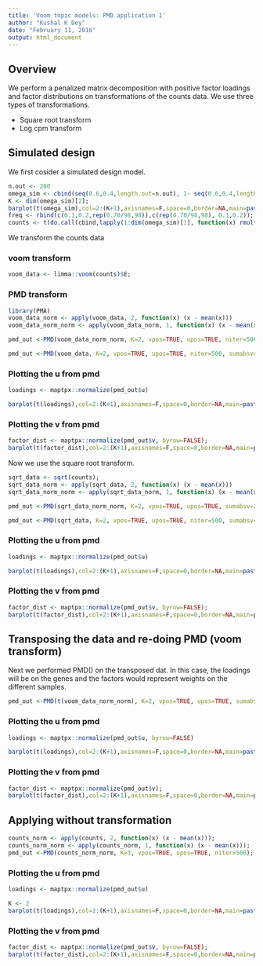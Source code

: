 ```yaml
---
title: 'Voom topic models: PMD application 1'
author: "Kushal K Dey"
date: "February 11, 2016"
output: html_document
---
```


## Overview

We perform a penalized matrix decomposition with positive factor loadings and factor distributions on transformations of the counts data. We use three types of transformations.

- Square root transform
- Log cpm transform

## Simulated design

We first cosider a simulated design model.

```r
n.out <- 200
omega_sim <- cbind(seq(0.6,0.4,length.out=n.out), 1- seq(0.6,0.4,length.out=n.out));
K <- dim(omega_sim)[2];
barplot(t(omega_sim),col=2:(K+1),axisnames=F,space=0,border=NA,main=paste("No. of clusters=",K),las=1,ylim=c(0,1),cex.axis=1.5,cex.main=1.4)
freq <- rbind(c(0.1,0.2,rep(0.70/98,98)),c(rep(0.70/98,98), 0.1,0.2));
counts <- t(do.call(cbind,lapply(1:dim(omega_sim)[1], function(x) rmultinom(1,1000,prob=omega_sim[x,]%*%freq))));
```

We transform the counts data 

### voom transform

```r
voom_data <- limma::voom(counts)$E;
```

### PMD transform 

```r
library(PMA)
voom_data_norm <- apply(voom_data, 2, function(x) (x - mean(x)))
voom_data_norm_norm <- apply(voom_data_norm, 1, function(x) (x - mean(x)))
```

```r
pmd_out <-PMD(voom_data_norm_norm, K=2, vpos=TRUE, upos=TRUE, niter=500, sumabsv=2);
```

```r
pmd_out <-PMD(voom_data, K=2, vpos=TRUE, upos=TRUE, niter=500, sumabsv=2);
```

### Plotting the u from pmd

```r
loadings <- maptpx::normalize(pmd_out$u)
```

```r
barplot(t(loadings),col=2:(K+1),axisnames=F,space=0,border=NA,main=paste("Structure Plot, K=",K),las=1,ylim=c(0,1),cex.axis=1.5,cex.main=1.4)
```

### Plotting the v from pmd

```r
factor_dist <- maptpx::normalize(pmd_out$v, byrow=FALSE);
barplot(t(factor_dist),col=2:(K+1),axisnames=F,space=0,border=NA,main=paste("Factor distribution, K=",K),las=1,cex.axis=1.5,cex.main=1.4)
```

Now we use the square root transform.

```r
sqrt_data <- sqrt(counts);
sqrt_data_norm <- apply(sqrt_data, 2, function(x) (x - mean(x)))
sqrt_data_norm_norm <- apply(sqrt_data_norm, 1, function(x) (x - mean(x)))
```

```r
pmd_out <-PMD(sqrt_data_norm_norm, K=2, vpos=TRUE, upos=TRUE, sumabsv=2);
```

```r
pmd_out <-PMD(sqrt_data, K=2, vpos=TRUE, upos=TRUE, niter=500, sumabsv=2);
```

### Plotting the u from pmd

```r
loadings <- maptpx::normalize(pmd_out$u)
```

```r
barplot(t(loadings),col=2:(K+1),axisnames=F,space=0,border=NA,main=paste("Structure Plot, K=",K),las=1,ylim=c(0,1),cex.axis=1.5,cex.main=1.4)
```

### Plotting the v from pmd

```r
factor_dist <- maptpx::normalize(pmd_out$v, byrow=FALSE);
barplot(t(factor_dist),col=2:(K+1),axisnames=F,space=0,border=NA,main=paste("Factor distribution, K=",K),las=1,cex.axis=1.5,cex.main=1.4)
```


## Transposing the data and re-doing PMD (voom transform)

Next we performed PMD() on the transposed dat. In this case, the loadings will be on the genes and the factors would represent weights on the different samples.

```r
pmd_out <-PMD(t(voom_data_norm_norm), K=2, vpos=TRUE, upos=TRUE, sumabsu=0.3);
```

### Plotting the u from pmd

```r
loadings <- maptpx::normalize(pmd_out$u, byrow=FALSE)
```

```r
barplot(t(loadings),col=2:(K+1),axisnames=F,space=0,border=NA,main=paste("Facror distribution, K=",K),las=1,cex.axis=1.5,cex.main=1.4)
```

### Plotting the v from pmd

```r
factor_dist <- maptpx::normalize(pmd_out$v);
barplot(t(factor_dist),col=2:(K+1),axisnames=F,space=0,border=NA,main=paste("Structure Plot, K=",K),las=1,ylim=c(0,1),cex.axis=1.5,cex.main=1.4)
```

## Applying without transformation

```r
counts_norm <- apply(counts, 2, function(x) (x - mean(x)));
counts_norm_norm <- apply(counts_norm, 1, function(x) (x - mean(x)));
pmd_out <-PMD(counts_norm_norm, K=3, vpos=TRUE, upos=TRUE, niter=500);
```

### Plotting the u from pmd

```r
loadings <- maptpx::normalize(pmd_out$u)
```

```r
K <- 2
barplot(t(loadings),col=2:(K+1),axisnames=F,space=0,border=NA,main=paste("Structure Plot, K=",K),las=1,ylim=c(0,1),cex.axis=1.5,cex.main=1.4)
```

### Plotting the v from pmd

```r
factor_dist <- maptpx::normalize(pmd_out$v, byrow=FALSE);
barplot(t(factor_dist),col=2:(K+1),axisnames=F,space=0,border=NA,main=paste("Factor distribution, K=",K),las=1,cex.axis=1.5,cex.main=1.4)
```

